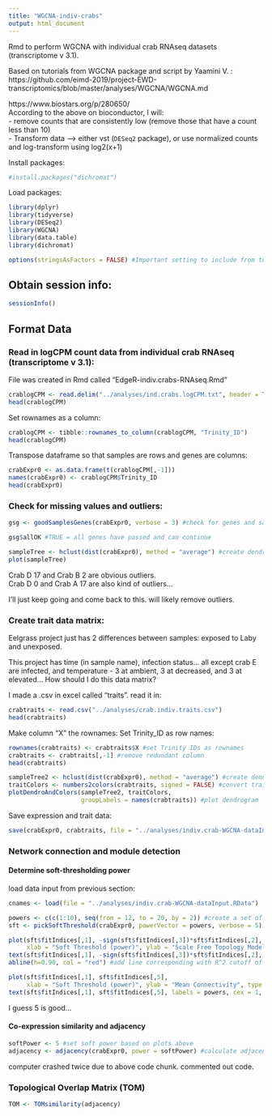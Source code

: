 ```yaml
---
title: "WGCNA-indiv-crabs"
output: html_document
---
```

Rmd to perform WGCNA with individual crab RNAseq datasets (transcriptome v 3.1). 

Based on tutorials from WGCNA package and script by Yaamini V. : https://github.com/eimd-2019/project-EWD-transcriptomics/blob/master/analyses/WGCNA/WGCNA.md

https://www.biostars.org/p/280650/     
According to the above on bioconductor, I will:    
- remove counts that are consistently low (remove those that have a count less than 10)          
- Transform data --> either vst (`DESeq2` package), or use normalized counts and log-transform using log2(x+1)           
 
Install packages:
```r
#install.packages("dichromat")
```
 
Load packages:         
```r
library(dplyr)
library(tidyverse)
library(DESeq2)
library(WGCNA)
library(data.table)
library(dichromat)
```

```r
options(stringsAsFactors = FALSE) #Important setting to include from tutorial
```

## Obtain session info:
```r
sessionInfo()
```

## Format Data
### Read in logCPM count data from individual crab RNAseq (transcriptome v 3.1):      
File was created in Rmd called "EdgeR-indiv.crabs-RNAseq.Rmd"
```r
crablogCPM <- read.delim("../analyses/ind.crabs.logCPM.txt", header = TRUE)
head(crablogCPM)
```

Set rownames as a column:     
```r
crablogCPM <- tibble::rownames_to_column(crablogCPM, "Trinity_ID")
head(crablogCPM)
```


Transpose dataframe so that samples are rows and genes are columns:
```r
crabExpr0 <- as.data.frame(t(crablogCPM[,-1]))
names(crabExpr0) <- crablogCPM$Trinity_ID
head(crabExpr0)
```

### Check for missing values and outliers:
```r
gsg <- goodSamplesGenes(crabExpr0, verbose = 3) #check for genes and samples with too many missing values
```
```r
gsg$allOK #TRUE = all genes have passed and can continue
```

```r
sampleTree <- hclust(dist(crabExpr0), method = "average") #create dendrogram to visually inspect for outliers
plot(sampleTree)
```
Crab D 17 and Crab B 2 are obvious outliers.          
Crab D 0 and Crab A 17 are also kind of outliers... 

I'll just keep going and come back to this. will likely remove outliers. 

### Create trait data matrix:    
Eelgrass project just has 2 differences between samples: exposed to Laby and unexposed. 

This project has time (in sample name), infection status... all except crab E are infected, and temperature - 3 at ambient, 3 at decreased, and 3 at elevated... How should I do this data matrix? 

I made a .csv in excel called "traits". read it in: 
```r
crabtraits <- read.csv("../analyses/crab.indiv.traits.csv")
head(crabtraits)
```
Make column "X" the rownames: 
Set Trinity_ID as row names:
```r
rownames(crabtraits) <- crabtraits$X #set Trinity IDs as rownames
crabtraits <- crabtraits[,-1] #remove redundant column
head(crabtraits)
```

```r
sampleTree2 <- hclust(dist(crabExpr0), method = "average") #create dendrogram to look at sample and trait clustering
traitColors <- numbers2colors(crabtraits, signed = FALSE) #convert traits to color values
plotDendroAndColors(sampleTree2, traitColors,
                    groupLabels = names(crabtraits)) #plot dendrogram
```

Save expression and trait data:
```r
save(crabExpr0, crabtraits, file = "../analyses/indiv.crab-WGCNA-dataInput.RData")
```

### Network connection and module detection

#### Determine soft-thresholding power
load data input from previous section:
```r
cnames <- load(file = "../analyses/indiv.crab-WGCNA-dataInput.RData")
```

```r
powers <- c(c(1:10), seq(from = 12, to = 20, by = 2)) #create a set of soft-thresholding powers
sft <- pickSoftThreshold(crabExpr0, powerVector = powers, verbose = 5) #use the network topology analysis funciton to evaluate soft-thresholding power values
```

```r
plot(sft$fitIndices[,1], -sign(sft$fitIndices[,3])*sft$fitIndices[,2],
     xlab = "Soft Threshold (power)", ylab = "Scale Free Topology Model Fit, signed R^2", type = "n", main = paste("Scale Independence")) #plot scale-free topology fit index as a function of the soft-thresholding power 
text(sft$fitIndices[,1], -sign(sft$fitIndices[,3])*sft$fitIndices[,2], labels = powers, cex = 1, col = "red") #add sft values
abline(h=0.90, col = "red") #add line corresponding with R^2 cutoff of h=0.90. Lowest power that reaches 0.90 is sft = 5
```

```r
plot(sft$fitIndices[,1], sft$fitIndices[,5],
     xlab = "Soft Threshold (power)", ylab = "Mean Connectivity", type = "n", main = paste("Mean Connectivity")) #plot mean connectivity as a function of soft-thresholding power
text(sft$fitIndices[,1], sft$fitIndices[,5], labels = powers, cex = 1, col = "red") #add sft values. 
```

I guess 5 is good...

#### Co-expression similarity and adjacency
```r
softPower <- 5 #set soft power based on plots above
adjacency <- adjacency(crabExpr0, power = softPower) #calculate adjacencies using softpower = 5
```

computer crashed twice due to above code chunk. commented out code. 

### Topological Overlap Matrix (TOM)
```r
TOM <- TOMsimilarity(adjacency)
```











